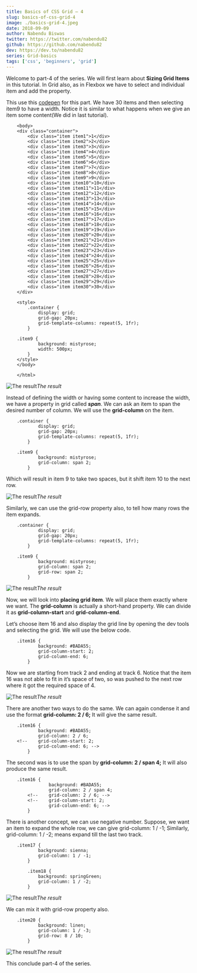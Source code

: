 ```yaml
---
title: Basics of CSS Grid — 4
slug: basics-of-css-grid-4
image: ./basics-grid-4.jpeg
date: 2018-09-09
author: Nabendu Biswas
twitter: https://twitter.com/nabendu82
github: https://github.com/nabendu82
dev: https://dev.to/nabendu82
series: Grid-basics
tags: ['css', 'beginners', 'grid']
---
```

Welcome to part-4 of the series. We will first learn about **Sizing Grid Items** in this tutorial. In Grid also, as in Flexbox we have to select and individual item and add the property.

This use this [codepen](https://codepen.io/nabendu82/full/BOmGZM/) for this part. We have 30 items and then selecting item9 to have a width. Notice it is similar to what happens when we give an item some content(We did in last tutorial).
```
    <body>
    <div class="container">
        <div class="item item1">1</div>
        <div class="item item2">2</div>
        <div class="item item3">3</div>
        <div class="item item4">4</div>
        <div class="item item5">5</div>
        <div class="item item6">6</div>
        <div class="item item7">7</div>
        <div class="item item8">8</div>
        <div class="item item9">9</div>
        <div class="item item10">10</div>
        <div class="item item11">11</div>
        <div class="item item12">12</div>
        <div class="item item13">13</div>
        <div class="item item14">14</div>
        <div class="item item15">15</div>
        <div class="item item16">16</div>
        <div class="item item17">17</div>
        <div class="item item18">18</div>
        <div class="item item19">19</div>
        <div class="item item20">20</div>
        <div class="item item21">21</div>
        <div class="item item22">22</div>
        <div class="item item23">23</div>
        <div class="item item24">24</div>
        <div class="item item25">25</div>
        <div class="item item26">26</div>
        <div class="item item27">27</div>
        <div class="item item28">28</div>
        <div class="item item29">29</div>
        <div class="item item30">30</div>
    </div>

    <style>
        .container {
            display: grid;
            grid-gap: 20px;
            grid-template-columns: repeat(5, 1fr);
        }

    .item9 {
            background: mistyrose;
            width: 500px;
        }
    </style>
    </body>

    </html>
```
![The result](https://cdn-images-1.medium.com/max/5760/1*XeBhSL1lOQtQr-v1KX53Uw.png)*The result*

Instead of defining the width or having some content to increase the width, we have a property in grid called ***span***. We can ask an item to span the desired number of column. We will use the **grid-column** on the item.
```
    .container {
            display: grid;
            grid-gap: 20px;
            grid-template-columns: repeat(5, 1fr);
        }

    .item9 {
            background: mistyrose;
            grid-column: span 2;
        }
```
Which will result in item 9 to take two spaces, but it shift item 10 to the next row.

![The result](https://cdn-images-1.medium.com/max/5760/1*GmYBworK6o_Liv196n-pEQ.png)*The result*

Similarly, we can use the grid-row property also, to tell how many rows the item expands.
```
    .container {
            display: grid;
            grid-gap: 20px;
            grid-template-columns: repeat(5, 1fr);
        }

    .item9 {
            background: mistyrose;
            grid-column: span 2;
            grid-row: span 2;
        }
```
![The result](https://cdn-images-1.medium.com/max/5760/1*iJZNu6lgmNHZX8t03PZ8qw.png)*The result*

Now, we will look into **placing grid item**. We will place them exactly where we want. The **grid-column** is actually a short-hand property. We can divide it as **grid-column-start** and **grid-column-end**.

Let’s choose item 16 and also display the grid line by opening the dev tools and selecting the grid. We will use the below code.
```
    .item16 {
            background: #BADA55;
            grid-column-start: 2;
            grid-column-end: 6;
        }
```
Now we are starting from track 2 and ending at track 6. Notice that the item 16 was not able to fit in it’s space of two, so was pushed to the next row where it got the required space of 4.

![The result](https://cdn-images-1.medium.com/max/5760/1*gjHrLQB22kkiQvDfGzWf6Q.png)*The result*

There are another two ways to do the same. We can again condense it and use the format **grid-column: 2 / 6;** It will give the same result.
```
    .item16 {
            background: #BADA55;
            grid-column: 2 / 6;
    <!--    grid-column-start: 2;
            grid-column-end: 6; -->
        }
```
The second was is to use the span by **grid-column: 2 / span 4;** It will also produce the same result.
```
    .item16 {
                background: #BADA55;
                grid-column: 2 / span 4;
        <!--    grid-column: 2 / 6; -->
        <!--    grid-column-start: 2;
                grid-column-end: 6; -->
        }
```
There is another concept, we can use negative number. Suppose, we want an item to expand the whole row, we can give grid-column: 1 / -1;
Similarly, grid-column: 1 / -2; means expand till the last two track.
```
    .item17 {
            background: sienna;
            grid-column: 1 / -1;
        }

        .item18 {
            background: springGreen;
            grid-column: 1 / -2;
        }
```
![The result](https://cdn-images-1.medium.com/max/5748/1*01IUOZ0wrYFTjrMxl61HJA.png)*The result*

We can mix it with grid-row property also.
```
    .item20 {
            background: linen;
            grid-column: 1 / -3;
            grid-row: 8 / 10;
        }
```
![The result](https://cdn-images-1.medium.com/max/5760/1*BVmssV1mUAU7eIvuKzGY0Q.png)*The result*

This conclude part-4 of the series.